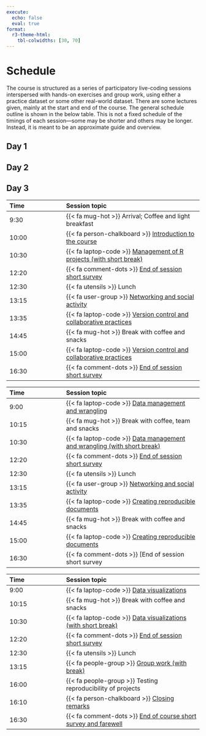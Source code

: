 ```yaml
---
execute: 
  echo: false
  eval: true
format:
  r3-theme-html: 
    tbl-colwidths: [30, 70]
---
```


# Schedule {#sec-schedule}

The course is structured as a series of participatory live-coding
sessions interspersed with hands-on exercises and group work, using
either a practice dataset or some other real-world dataset. There are
some lectures given, mainly at the start and end of the course. The
general schedule outline is shown in the below table. This is not a
fixed schedule of the timings of each session---some may be shorter and
others may be longer. Instead, it is meant to be an approximate guide
and overview.

::: panel-tabset
## Day 1 {.unnumbered}

## Day 2 {.unnumbered}

## Day 3 {.unnumbered}

| Time | Session topic |
|:--------------------|:--------------------------------------------------|
| 9:30 | {{< fa mug-hot >}} Arrival; Coffee and light breakfast |
| 10:00 | {{< fa person-chalkboard >}} [Introduction to the course](/sessions/introduction.qmd) |
| 10:30 | {{< fa laptop-code >}} [Management of R projects (with short break)](/sessions/project-management.qmd) |
| 12:20 | {{< fa comment-dots >}} [End of session short survey](https://docs.google.com/forms/d/e/1FAIpQLScTbsxHSLrQxn38KS7kCklurFrccN8g3kVdm6WTSxEiIBypWg/viewform?usp=sf_link) |
| 12:30 | {{< fa utensils >}} Lunch |
| 13:15 | {{< fa user-group >}} [Networking and social activity](/appendix/social.qmd#social-day-one) |
| 13:35 | {{< fa laptop-code >}} [Version control and collaborative practices](/sessions/version-control.qmd) |
| 14:45 | {{< fa mug-hot >}} Break with coffee and snacks |
| 15:00 | {{< fa laptop-code >}} [Version control and collaborative practices](/sessions/version-control.qmd) |
| 16:30 | {{< fa comment-dots >}} [End of session short survey](https://docs.google.com/forms/d/e/1FAIpQLScTbsxHSLrQxn38KS7kCklurFrccN8g3kVdm6WTSxEiIBypWg/viewform?usp=sf_link) |

| Time | Session topic |
|:--------------------|:--------------------------------------------------|
| 9:00 | {{< fa laptop-code >}} [Data management and wrangling](/sessions/data-management.qmd) |
| 10:15 | {{< fa mug-hot >}} Break with coffee, team and snacks |
| 10:30 | {{< fa laptop-code >}} [Data management and wrangling (with short break)](/sessions/data-management.qmd) |
| 12:20 | {{< fa comment-dots >}} [End of session short survey](https://docs.google.com/forms/d/e/1FAIpQLScTbsxHSLrQxn38KS7kCklurFrccN8g3kVdm6WTSxEiIBypWg/viewform?usp=sf_link) |
| 12:30 | {{< fa utensils >}} Lunch |
| 13:15 | {{< fa user-group >}} [Networking and social activity](/appendix/social.qmd#social-day-two) |
| 13:35 | {{< fa laptop-code >}} [Creating reproducible documents](/sessions/reproducible-documents.qmd) |
| 14:45 | {{< fa mug-hot >}} Break with coffee and snacks |
| 15:00 | {{< fa laptop-code >}} [Creating reproducible documents](/sessions/reproducible-documents.qmd) |
| 16:30 | {{< fa comment-dots >}} \[End of session short survey |

| Time | Session topic |
|:--------------------|:--------------------------------------------------|
| 9:00 | {{< fa laptop-code >}} [Data visualizations](/sessions/data-visualization.qmd) |
| 10:15 | {{< fa mug-hot >}} Break with coffee and snacks |
| 10:30 | {{< fa laptop-code >}} [Data visualizations (with short break)](/sessions/data-visualization.qmd) |
| 12:20 | {{< fa comment-dots >}} [End of session short survey](https://docs.google.com/forms/d/e/1FAIpQLScTbsxHSLrQxn38KS7kCklurFrccN8g3kVdm6WTSxEiIBypWg/viewform?usp=sf_link) |
| 12:30 | {{< fa utensils >}} Lunch |
| 13:15 | {{< fa people-group >}} [Group work (with break)](/sessions/project-work.qmd) |
| 16:00 | {{< fa people-group >}} Testing reproducibility of projects |
| 16:10 | {{< fa person-chalkboard >}} [Closing remarks](/sessions/what-next.qmd) |
| 16:30 | {{< fa comment-dots >}} [End of course short survey and farewell](https://docs.google.com/forms/d/e/1FAIpQLScTbsxHSLrQxn38KS7kCklurFrccN8g3kVdm6WTSxEiIBypWg/viewform?usp=sf_link) |
:::
